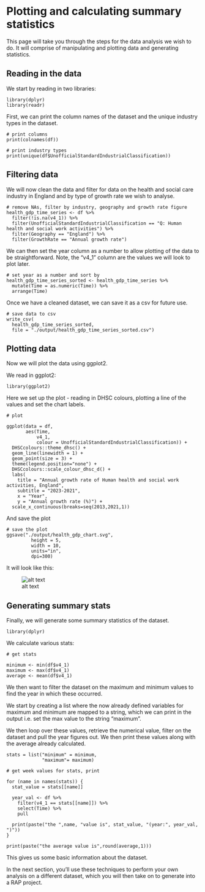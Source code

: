 # Plotting and calculating summary statistics

This page will take you through the steps for the data analysis we wish to do. It will comprise of manipulating and plotting data and generating statistics. 

## Reading in the data

We start by reading in two libraries:

```
library(dplyr)
library(readr)
```

First, we can print the column names of the dataset and the unique industry types in the dataset. 

```
# print columns
print(colnames(df))

# print industry types
print(unique(df$UnofficialStandardIndustrialClassification))
```

## Filtering data

We will now clean the data and filter for data on the health and social care industry in England and by type of growth rate we wish to analyse. 

```
# remove NAs, filter by industry, geography and growth rate figure
health_gdp_time_series <- df %>%
  filter(!is.na(v4_1)) %>%
  filter(UnofficialStandardIndustrialClassification == "Q: Human health and social work activities") %>%
  filter(Geography == "England") %>%
  filter(GrowthRate == "Annual growth rate")
```
We can then set the year column as a number to allow plotting of the data to be straightforward. Note, the "v4_1" column are the values we will look to plot later. 

```
# set year as a number and sort by
health_gdp_time_series_sorted <- health_gdp_time_series %>%
  mutate(Time = as.numeric(Time)) %>%
  arrange(Time)
```

Once we have a cleaned dataset, we can save it as a csv for future use. 

```
# save data to csv
write_csv(
  health_gdp_time_series_sorted,
  file = "./output/health_gdp_time_series_sorted.csv")
```

## Plotting data

Now we will plot the data using ggplot2. 

We read in ggplot2:

```
library(ggplot2)
```

Here we set up the plot - reading in DHSC colours, plotting a line of the values and set the chart labels. 

```
# plot

ggplot(data = df,
       aes(Time,
           v4_1,
           colour = UnofficialStandardIndustrialClassification)) +
  DHSCcolours::theme_dhsc() +
  geom_line(linewidth = 1) +
  geom_point(size = 3) +
  theme(legend.position="none") +
  DHSCcolours::scale_colour_dhsc_d() +
  labs(
    title = "Annual growth rate of Human health and social work activities, England",
    subtitle = "2023-2021",
    x = "Year",
    y = "Annual growth rate (%)") +
  scale_x_continuous(breaks=seq(2013,2021,1))
```
And save the plot

```
# save the plot
ggsave("./output/health_gdp_chart.svg",
         height = 5,
         width = 10,
         units="in",
         dpi=300)
```

It will look like this:

![alt text](health_gdp_chart.svg)


## Generating summary stats

Finally, we will generate some summary statistics of the dataset.

```
library(dplyr)
```

We calculate various stats:

```
# get stats

minimum <- min(df$v4_1)
maximum <- max(df$v4_1)
average <- mean(df$v4_1)
```

We then want to filter the dataset on the maximum and minimum values to find the year in which these occurred. 

We start by creating a list where the now already defined variables for maximum and minimum are mapped to a string, which we can print in the output i.e. set the max value to the string "maximum". 

We then loop over these values, retrieve the numerical value, filter on the dataset and pull the year figures out. We then print these values along with the average already calculated. 

```
stats = list("minimum" = minimum,
             "maximum"= maximum)

# get week values for stats, print

for (name in names(stats)) {
  stat_value = stats[[name]]

  year_val <- df %>%
    filter(v4_1 == stats[[name]]) %>%
    select(Time) %>%
    pull

  print(paste("the ",name, "value is", stat_value, "(year:", year_val, ")"))
}

print(paste("the average value is",round(average,1)))
```
This gives us some basic information about the dataset.

In the next section, you'll use these techniques to perform your own analysis on a different dataset, which you will then take on to generate into a RAP project.